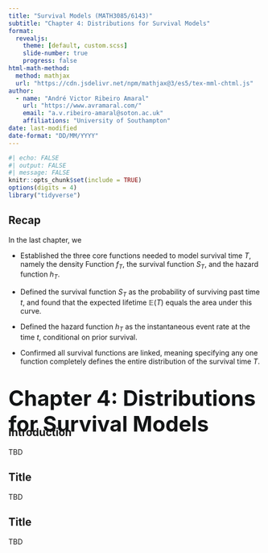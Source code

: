 ```yaml
---
title: "Survival Models (MATH3085/6143)"
subtitle: "Chapter 4: Distributions for Survival Models"
format:
  revealjs: 
    theme: [default, custom.scss]
    slide-number: true
    progress: false
html-math-method:
  method: mathjax
  url: "https://cdn.jsdelivr.net/npm/mathjax@3/es5/tex-mml-chtml.js"
author:
  - name: "André Victor Ribeiro Amaral"
    url: "https://www.avramaral.com/"  
    email: "a.v.ribeiro-amaral@soton.ac.uk"
    affiliations: "University of Southampton"
date: last-modified
date-format: "DD/MM/YYYY"
---
```


```r
#| echo: FALSE
#| output: FALSE
#| message: FALSE
knitr::opts_chunk$set(include = TRUE)
options(digits = 4)
library("tidyverse")
```

## Recap

:::{.justify}

In the last chapter, we

- Established the three core functions needed to model survival time $T$, namely the [density Function $f_T$]{.alert}, the [survival function $S_T$]{.alert}, and the [hazard function $h_T$]{.alert}.

- Defined the [survival function $S_T$]{.alert} as the probability of surviving past time $t$, and found that the [expected lifetime $\mathbb{E}(T)$]{.alert} equals the area under this curve.

- Defined the [hazard function $h_T$]{.alert} as the instantaneous event rate at the time $t$, [conditional on prior survival]{.alert}.

- Confirmed [all survival functions are linked]{.alert}, meaning specifying any one function completely defines the entire distribution of the survival time $T$.
:::

# <span style="font-size: 42px; color: #131516; display: block; margin-bottom: -50px">[**Chapter 4:**]{.secondary} Distributions for Survival Models</span>


## Introduction

:::{.justify}

TBD

:::

## Title

:::{.justify}

TBD

:::

## Title

:::{.justify}

TBD

:::
